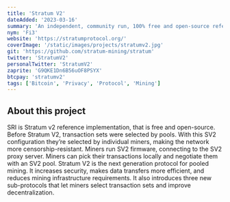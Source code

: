 ```yaml
---
title: 'Stratum V2'
dateAdded: '2023-03-16'
summary: 'An independent, community run, 100% free and open-source reference implementation of the Stratum V2 protocol.'
nym: 'Fi3'
website: 'https://stratumprotocol.org/'
coverImage: '/static/images/projects/stratumv2.jpg'
git: 'https://github.com/stratum-mining/stratum'
twitter: 'StratumV2'
personalTwitter: 'StratumV2'
zaprite: 'G9QKE1Dn6B56uOF8PSYX'
btcpay: 'stratumv2'
tags: ['Bitcoin', 'Privacy', 'Protocol', 'Mining']
---
```


## About this project

SRI is Stratum v2 reference implementation, that is free and open-source. Before Stratum V2, transaction sets were selected by pools. With this SV2 configuration they’re selected by individual miners, making the network more censorship-resistant. Miners run SV2 firmware, connecting to the SV2 proxy server. Miners can pick their transactions locally and negotiate them with an SV2 pool. Stratum V2 is the next generation protocol for pooled mining. It increases security, makes data transfers more efficient, and reduces mining infrastructure requirements. It also introduces three new sub-protocols that let miners select transaction sets and improve decentralization.

